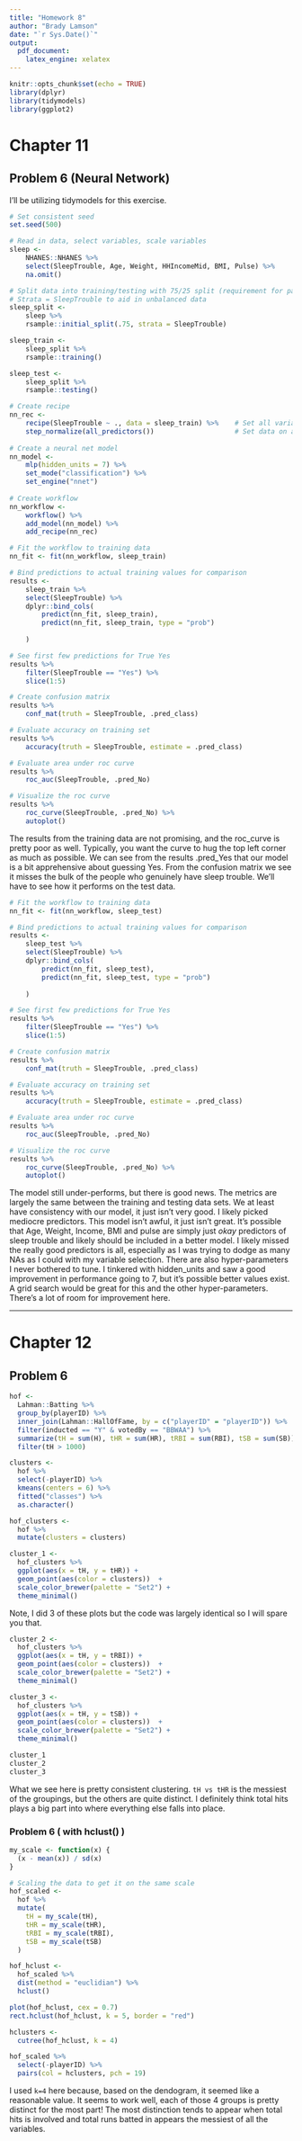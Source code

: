 ```yaml
---
title: "Homework 8"
author: "Brady Lamson"
date: "`r Sys.Date()`"
output: 
  pdf_document: 
    latex_engine: xelatex
---
```


```r
knitr::opts_chunk$set(echo = TRUE)
library(dplyr)
library(tidymodels)
library(ggplot2)
```

# Chapter 11
## Problem 6 (Neural Network)

I'll be utilizing tidymodels for this exercise.

```r
# Set consistent seed
set.seed(500)

# Read in data, select variables, scale variables
sleep <- 
    NHANES::NHANES %>%
    select(SleepTrouble, Age, Weight, HHIncomeMid, BMI, Pulse) %>%
    na.omit()

# Split data into training/testing with 75/25 split (requirement for part C). 
# Strata = SleepTrouble to aid in unbalanced data
sleep_split <- 
    sleep %>%
    rsample::initial_split(.75, strata = SleepTrouble)

sleep_train <-
    sleep_split %>%
    rsample::training()

sleep_test <-
    sleep_split %>%
    rsample::testing()
```

```r
# Create recipe
nn_rec <-
    recipe(SleepTrouble ~ ., data = sleep_train) %>%    # Set all variables as predictors
    step_normalize(all_predictors())                    # Set data on a common scale
    
# Create a neural net model 
nn_model <-
    mlp(hidden_units = 7) %>%
    set_mode("classification") %>%
    set_engine("nnet")                                    
        
# Create workflow
nn_workflow <-
    workflow() %>%
    add_model(nn_model) %>%
    add_recipe(nn_rec)
```

```r
# Fit the workflow to training data
nn_fit <- fit(nn_workflow, sleep_train)

# Bind predictions to actual training values for comparison
results <-
    sleep_train %>%
    select(SleepTrouble) %>%
    dplyr::bind_cols(
        predict(nn_fit, sleep_train),
        predict(nn_fit, sleep_train, type = "prob")
        
    )
```

```r
# See first few predictions for True Yes
results %>%
    filter(SleepTrouble == "Yes") %>%
    slice(1:5)

# Create confusion matrix
results %>%
    conf_mat(truth = SleepTrouble, .pred_class)

# Evaluate accuracy on training set
results %>%
    accuracy(truth = SleepTrouble, estimate = .pred_class)

# Evaluate area under roc curve
results %>%
    roc_auc(SleepTrouble, .pred_No)
```

```r
# Visualize the roc curve
results %>%
    roc_curve(SleepTrouble, .pred_No) %>%
    autoplot()
```

The results from the training data are not promising, and the roc_curve is pretty poor as well. Typically, you want the curve to hug the top left corner as much as possible. We can see from the results .pred_Yes that our model is a bit apprehensive about guessing Yes. From the confusion matrix we see it misses the bulk of the people who genuinely have sleep trouble. We'll have to see how it performs on the test data. 

```r
# Fit the workflow to training data
nn_fit <- fit(nn_workflow, sleep_test)

# Bind predictions to actual training values for comparison
results <-
    sleep_test %>%
    select(SleepTrouble) %>%
    dplyr::bind_cols(
        predict(nn_fit, sleep_test),
        predict(nn_fit, sleep_test, type = "prob")
        
    )
```

```r
# See first few predictions for True Yes
results %>%
    filter(SleepTrouble == "Yes") %>%
    slice(1:5)

# Create confusion matrix
results %>%
    conf_mat(truth = SleepTrouble, .pred_class)

# Evaluate accuracy on training set
results %>%
    accuracy(truth = SleepTrouble, estimate = .pred_class)

# Evaluate area under roc curve
results %>%
    roc_auc(SleepTrouble, .pred_No)
```
```r
# Visualize the roc curve
results %>%
    roc_curve(SleepTrouble, .pred_No) %>%
    autoplot()
```

The model still under-performs, but there is good news. The metrics are largely the same between the training and testing data sets. We at least have consistency with our model, it just isn't very good. I likely picked mediocre predictors. This model isn't awful, it just isn't great. It's possible that Age, Weight, Income, BMI and pulse are simply just *okay* predictors of sleep trouble and likely should be included in a better model. I likely missed the really good predictors is all, especially as I was trying to dodge as many NAs as I could with my variable selection. There are also hyper-parameters I never bothered to tune. I tinkered with hidden_units and saw a good improvement in performance going to 7, but it's possible better values exist. A grid search would be great for this and the other hyper-parameters. There's a lot of room for improvement here.

***
\pagebreak
# Chapter 12
## Problem 6

```r
hof <- 
  Lahman::Batting %>%
  group_by(playerID) %>%
  inner_join(Lahman::HallOfFame, by = c("playerID" = "playerID")) %>%
  filter(inducted == "Y" & votedBy == "BBWAA") %>%
  summarize(tH = sum(H), tHR = sum(HR), tRBI = sum(RBI), tSB = sum(SB)) %>%
  filter(tH > 1000)
```

```r
clusters <-
  hof %>%
  select(-playerID) %>%
  kmeans(centers = 6) %>%
  fitted("classes") %>%
  as.character()
```

```r
hof_clusters <-
  hof %>%
  mutate(clusters = clusters)
```

```r
cluster_1 <-
  hof_clusters %>% 
  ggplot(aes(x = tH, y = tHR)) +
  geom_point(aes(color = clusters))  + 
  scale_color_brewer(palette = "Set2") +
  theme_minimal()
```

Note, I did 3 of these plots but the code was largely identical so I will spare you that.

```r
cluster_2 <-
  hof_clusters %>% 
  ggplot(aes(x = tH, y = tRBI)) +
  geom_point(aes(color = clusters))  + 
  scale_color_brewer(palette = "Set2") +
  theme_minimal()
```

```r
cluster_3 <-
  hof_clusters %>% 
  ggplot(aes(x = tH, y = tSB)) +
  geom_point(aes(color = clusters))  + 
  scale_color_brewer(palette = "Set2") +
  theme_minimal()
```

```r
cluster_1
cluster_2
cluster_3
```

What we see here is pretty consistent clustering. `tH vs tHR` is the messiest of the groupings, but the others are quite distinct. I definitely think total hits plays a big part into where everything else falls into place. 

### Problem 6 ( with hclust() )
```r
my_scale <- function(x) {
  (x - mean(x)) / sd(x)
}

# Scaling the data to get it on the same scale
hof_scaled <- 
  hof %>%
  mutate(
    tH = my_scale(tH),
    tHR = my_scale(tHR),
    tRBI = my_scale(tRBI),
    tSB = my_scale(tSB)
  )
```

```r
hof_hclust <-
  hof_scaled %>%
  dist(method = "euclidian") %>%
  hclust()

plot(hof_hclust, cex = 0.7)
rect.hclust(hof_hclust, k = 5, border = "red")
```

```r
hclusters <- 
  cutree(hof_hclust, k = 4)
```

```r
hof_scaled %>%
  select(-playerID) %>%
  pairs(col = hclusters, pch = 19)
```

I used `k=4` here because, based on the dendogram, it seemed like a reasonable value. It seems to work well, each of those 4 groups is pretty distinct for the most part! The most distinction tends to appear when total hits is involved and total runs batted in appears the messiest of all the variables. 